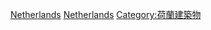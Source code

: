 {{Commons cat|Towers in the Netherlands}}

[[Category:各国塔式建筑|Netherlands]]
[[Category:歐洲塔式建築|Netherlands]]
[[Category:荷蘭建築物|Category:荷蘭建築物]]